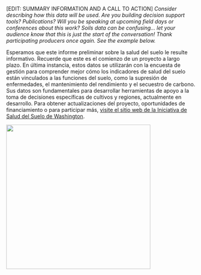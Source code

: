 \[EDIT: SUMMARY INFORMATION AND A CALL TO ACTION\] *Consider describing how this
data will be used. Are you building decision support tools? Publications? Will
you be speaking at upcoming field days or conferences about this work? Soils
data can be confusing... let your audience know that this is just the start of
the conversation! Thank participating producers once again. See the example
below.*

Esperamos que este informe preliminar sobre la salud del suelo le resulte
informativo. Recuerde que este es el comienzo de un proyecto a largo plazo. En
última instancia, estos datos se utilizarán con la encuesta de gestión para
comprender mejor cómo los indicadores de salud del suelo están vinculados a las
funciones del suelo, como la supresión de enfermedades, el mantenimiento del
rendimiento y el secuestro de carbono. Sus datos son fundamentales para
desarrollar herramientas de apoyo a la toma de decisiones específicas de
cultivos y regiones, actualmente en desarrollo. Para obtener actualizaciones del
proyecto, oportunidades de financiamiento o para participar más, [visite el
sitio web de la Iniciativa de Salud del Suelo de
Washington](https://washingtonsoilhealthinitiative.com/).

![](https://raw.githack.com/WA-Department-of-Agriculture/soils/main/figures/soil.png){width="4in"
fig-alt="Foto de tierra en las manos."}
